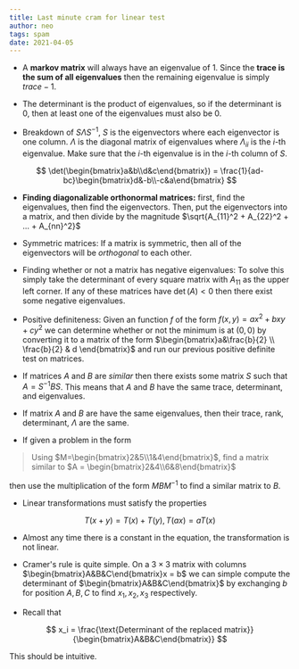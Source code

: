```yaml
---
title: Last minute cram for linear test
author: neo
tags: spam
date: 2021-04-05
---
```


* A **markov matrix** will always have an eigenvalue of $1$. Since the **trace is the sum of all eigenvalues** then the remaining eigenvalue is simply $trace - 1$.

* The determinant is the product of eigenvalues, so if the determinant is $0$, then at least one of the eigenvalues must also be $0$.

* Breakdown of $S \Lambda S^{-1}$, $S$ is the eigenvectors where each eigenvector is one column. $\Lambda$ is the diagonal matrix of eigenvalues where $\Lambda_{ii}$ is the $i$-th eigenvalue. Make sure that the $i$-th eigenvalue is in the $i$-th column of $S$.

$$
\det(\begin{bmatrix}a&b\\d&c\end{bmatrix}) = \frac{1}{ad-bc}\begin{bmatrix}d&-b\\-c&a\end{bmatrix}
$$

* **Finding diagonalizable orthonormal matrices:** first, find the eigenvalues, then find the eigenvectors. Then, put the eigenvectors into a matrix, and then divide by the magnitude $\sqrt{A_{11}^2 + A_{22}^2 + ... + A_{nn}^2}$

* Symmetric matrices: If a matrix is symmetric, then all of the eigenvectors will be *orthogonal* to each other.

* Finding whether or not a matrix has negative eigenvalues: To solve this simply take the determinant of every square matrix with $A_{11}$ as the upper left corner. If any of these matrices have $\det(A) < 0$ then there exist some negative eigenvalues.

* Positive definiteness: Given an function $f$ of the form $f(x, y) = ax^2+bxy+cy^2$ we can determine whether or not the minimum is at $(0,0)$ by converting it to a matrix of the form $\begin{bmatrix}a&\frac{b}{2} \\ \frac{b}{2} & d \end{bmatrix}$ and run our previous positive definite test on matrices.

* If matrices $A$ and $B$ are _similar_ then there exists some matrix $S$ such that $A = S^{-1}BS$. This means that $A$ and $B$ have the same trace, determinant, and eigenvalues.

* If matrix $A$ and $B$ are have the same eigenvalues, then their trace, rank, determinant, $\Lambda$ are the same.

* If given a problem in the form

> Using $M=\begin{bmatrix}2&5\\1&4\end{bmatrix}$, find a matrix similar to $A = \begin{bmatrix}2&4\\6&8\end{bmatrix}$

 then use the multiplication of the form $MBM^{-1}$ to find a similar matrix to $B$.

* Linear transformations must satisfy the properties

$$
T(x+y) = T(x) + T(y), T(ax) = aT(x)
$$

* Almost any time there is a constant in the equation, the transformation is not linear.

* Cramer's rule is quite simple. On a $3\times 3$ matrix with columns $\begin{bmatrix}A&B&C\end{bmatrix}x = b$ we can simple compute the determinant of $\begin{bmatrix}A&B&C\end{bmatrix}$ by exchanging $b$ for position $A, B, C$ to find $x_1, x_2, x_3$ respectively.

* Recall that 

$$
x_i = \frac{\text{Determinant of the replaced matrix}}{\begin{bmatrix}A&B&C\end{bmatrix}}
$$

This should be intuitive.